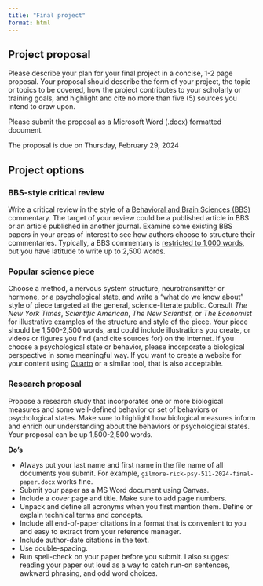 ```yaml
---
title: "Final project"
format: html
---
```


## Project proposal

Please describe your plan for your final project in a concise, 1-2 page proposal.
Your proposal should describe the form of your project, the topic or topics to be covered, how the project contributes to your scholarly or training goals, and highlight and cite no more than five (5) sources you intend to draw upon.

Please submit the proposal as a Microsoft Word (.docx) formatted document.

The proposal is due on [Thursday, February 29, 2024]{.orange_due}

## Project options

### BBS-style critical review

Write a critical review in the style of a [Behavioral and Brain Sciences (BBS)](https://www.cambridge.org/core/journals/behavioral-and-brain-sciences) commentary.
The target of your review could be a published article in BBS or an article published in another journal.
Examine some existing BBS papers in your areas of interest to see how authors choose to structure their commentaries.
Typically, a BBS commentary is [restricted to 1,000 words](https://www.cambridge.org/core/journals/behavioral-and-brain-sciences/information/instructions-contributors), but you have latitude to write up to 2,500 words.

### Popular science piece

Choose a method, a nervous system structure, neurotransmitter or hormone, or a psychological state, and write a "what do we know about" style of piece targeted at the general, science-literate public.
Consult *The New York Times*, *Scientific American*, *The New Scientist*, or *The Economist* for illustrative examples of the structure and style of the piece.
Your piece should be 1,500-2,500 words, and could include illustrations you create, or videos or figures you find (and cite sources for) on the internet.
If you choose a psychological state or behavior, please incorporate a biological perspective in some meaningful way.
If you want to create a website for your content using [Quarto](https://quarto.org) or a similar tool, that is also acceptable. 

### Research proposal

Propose a research study that incorporates one or more biological measures and some well-defined behavior or set of behaviors or psychological states.
Make sure to highlight how biological measures inform and enrich our understanding about the behaviors or psychological states.
Your proposal can be up 1,500-2,500 words.

**Do's**

- Always put your last name and first name in the file name of all documents you submit. For example, `gilmore-rick-psy-511-2024-final-paper.docx` works fine.
- Submit your paper as a MS Word document using Canvas.
- Include a cover page and title. Make sure to add page numbers.
- Unpack and define all acronyms when you first mention them. Define or explain technical terms and concepts.
- Include all end-of-paper citations in a format that is convenient to you and easy to extract from your reference manager.
- Include author-date citations in the text.
- Use double-spacing.
- Run spell-check on your paper before you submit. I also suggest reading your paper out loud as a way to catch run-on sentences, awkward phrasing, and odd word choices.
